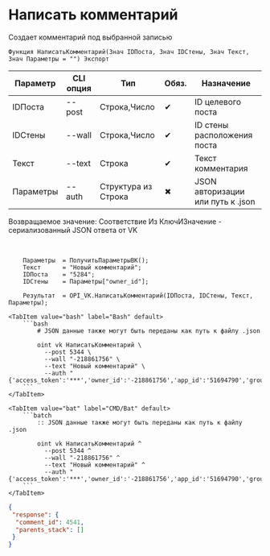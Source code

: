 ﻿---
sidebar_position: 4
---


# Написать комментарий
 Создает комментарий под выбранной записью



`Функция НаписатьКомментарий(Знач IDПоста, Знач IDСтены, Знач Текст, Знач Параметры = "") Экспорт`

  | Параметр | CLI опция | Тип | Обяз. | Назначение |
  |-|-|-|-|-|
  | IDПоста | --post | Строка,Число | &#x2714; | ID целевого поста |
  | IDСтены | --wall | Строка,Число | &#x2714; | ID стены расположения поста |
  | Текст | --text | Строка | &#x2714; | Текст комментария |
  | Параметры | --auth | Структура из Строка | &#x2716; | JSON авторизации или путь к .json |

  
  Возвращаемое значение:   Соответствие Из КлючИЗначение - сериализованный JSON ответа от VK

<br/>




```bsl title="Пример использования для 1С:Предприятие/OneScript"
    Параметры  = ПолучитьПараметрыВК();
    Текст      = "Новый комментарий";
    IDПоста    = "5284";
    IDСтены    = Параметры["owner_id"];

    Результат  = OPI_VK.НаписатьКомментарий(IDПоста, IDСтены, Текст, Параметры);
```
    

 <Tabs>
  
    <TabItem value="bash" label="Bash" default>
        ```bash
            # JSON данные также могут быть переданы как путь к файлу .json
            
            oint vk НаписатьКомментарий \
              --post 5344 \
              --wall "-218861756" \
              --text "Новый комментарий" \
              --auth "{'access_token':'***','owner_id':'-218861756','app_id':'51694790','group_id':'218861756'}"
        ```
    </TabItem>
  
    <TabItem value="bat" label="CMD/Bat" default>
        ```batch
            :: JSON данные также могут быть переданы как путь к файлу .json
            
            oint vk НаписатьКомментарий ^
              --post 5344 ^
              --wall "-218861756" ^
              --text "Новый комментарий" ^
              --auth "{'access_token':'***','owner_id':'-218861756','app_id':'51694790','group_id':'218861756'}"
        ```
    </TabItem>
</Tabs>


```json title="Результат"
{
 "response": {
  "comment_id": 4541,
  "parents_stack": []
 }
}
```
